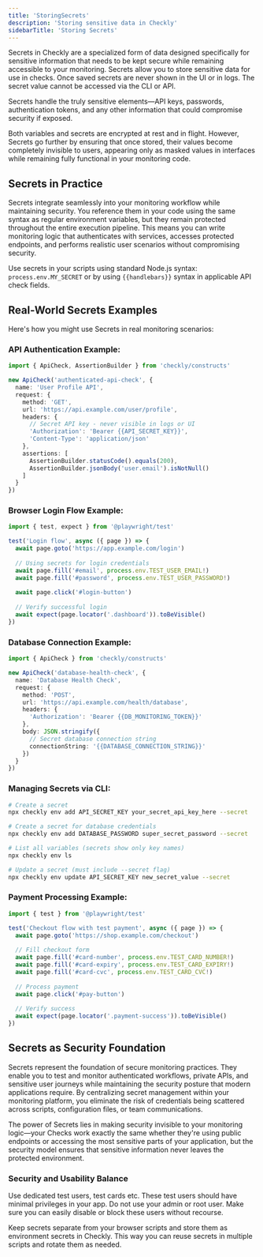 ```yaml
---
title: 'StoringSecrets'
description: 'Storing sensitive data in Checkly'
sidebarTitle: 'Storing Secrets'
---
```


Secrets in Checkly are a specialized form of data designed specifically for sensitive information that needs to be kept secure while remaining accessible to your monitoring. Secrets allow you to store sensitive data for use in checks. Once saved secrets are never shown in the UI or in logs. The secret value cannot be accessed via the CLI or API.

Secrets handle the truly sensitive elements—API keys, passwords, authentication tokens, and any other information that could compromise security if exposed.

Both variables and secrets are encrypted at rest and in flight. However, Secrets go further by ensuring that once stored, their values become completely invisible to users, appearing only as masked values in interfaces while remaining fully functional in your monitoring code.



## Secrets in Practice

Secrets integrate seamlessly into your monitoring workflow while maintaining security. You reference them in your code using the same syntax as regular environment variables, but they remain protected throughout the entire execution pipeline. This means you can write monitoring logic that authenticates with services, accesses protected endpoints, and performs realistic user scenarios without compromising security.

Use secrets in your scripts using standard Node.js syntax: `process.env.MY_SECRET` or by using `{{handlebars}}` syntax in applicable API check fields.

## Real-World Secrets Examples

Here's how you might use Secrets in real monitoring scenarios:

### API Authentication Example:

```typescript
import { ApiCheck, AssertionBuilder } from 'checkly/constructs'

new ApiCheck('authenticated-api-check', {
  name: 'User Profile API',
  request: {
    method: 'GET',
    url: 'https://api.example.com/user/profile',
    headers: {
      // Secret API key - never visible in logs or UI
      'Authorization': 'Bearer {{API_SECRET_KEY}}',
      'Content-Type': 'application/json'
    },
    assertions: [
      AssertionBuilder.statusCode().equals(200),
      AssertionBuilder.jsonBody('user.email').isNotNull()
    ]
  }
})
```

### Browser Login Flow Example:

```typescript
import { test, expect } from '@playwright/test'

test('Login flow', async ({ page }) => {
  await page.goto('https://app.example.com/login')
  
  // Using secrets for login credentials
  await page.fill('#email', process.env.TEST_USER_EMAIL!)
  await page.fill('#password', process.env.TEST_USER_PASSWORD!)
  
  await page.click('#login-button')
  
  // Verify successful login
  await expect(page.locator('.dashboard')).toBeVisible()
})
```

### Database Connection Example:

```typescript
import { ApiCheck } from 'checkly/constructs'

new ApiCheck('database-health-check', {
  name: 'Database Health Check',
  request: {
    method: 'POST',
    url: 'https://api.example.com/health/database',
    headers: {
      'Authorization': 'Bearer {{DB_MONITORING_TOKEN}}'
    },
    body: JSON.stringify({
      // Secret database connection string
      connectionString: '{{DATABASE_CONNECTION_STRING}}'
    })
  }
})
```

### Managing Secrets via CLI:

```bash
# Create a secret
npx checkly env add API_SECRET_KEY your_secret_api_key_here --secret

# Create a secret for database credentials
npx checkly env add DATABASE_PASSWORD super_secret_password --secret

# List all variables (secrets show only key names)
npx checkly env ls

# Update a secret (must include --secret flag)
npx checkly env update API_SECRET_KEY new_secret_value --secret
```

### Payment Processing Example:

```typescript
import { test } from '@playwright/test'

test('Checkout flow with test payment', async ({ page }) => {
  await page.goto('https://shop.example.com/checkout')
  
  // Fill checkout form
  await page.fill('#card-number', process.env.TEST_CARD_NUMBER!)
  await page.fill('#card-expiry', process.env.TEST_CARD_EXPIRY!)
  await page.fill('#card-cvc', process.env.TEST_CARD_CVC!)
  
  // Process payment
  await page.click('#pay-button')
  
  // Verify success
  await expect(page.locator('.payment-success')).toBeVisible()
})
```

## Secrets as Security Foundation

Secrets represent the foundation of secure monitoring practices. They enable you to test and monitor authenticated workflows, private APIs, and sensitive user journeys while maintaining the security posture that modern applications require. By centralizing secret management within your monitoring platform, you eliminate the risk of credentials being scattered across scripts, configuration files, or team communications.

The power of Secrets lies in making security invisible to your monitoring logic—your Checks work exactly the same whether they're using public endpoints or accessing the most sensitive parts of your application, but the security model ensures that sensitive information never leaves the protected environment.

### Security and Usability Balance

Use dedicated test users, test cards etc. These test users should have minimal privileges in your app. Do not use your admin or root user. Make sure you can easily disable or block these users without recourse.

Keep secrets separate from your browser scripts and store them as environment secrets in Checkly. This way you can reuse secrets in multiple scripts and rotate them as needed.